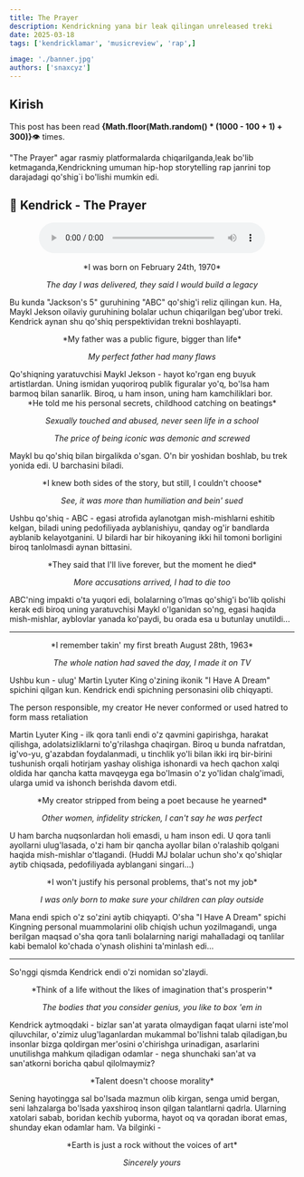 ```yaml
---
title: The Prayer 
description: Kendrickning yana bir leak qilingan unreleased treki
date: 2025-03-18
tags: ['kendricklamar', 'musicreview', 'rap',]

image: './banner.jpg'
authors: ['snaxcyz']
---
```

## Kirish
<div style={{ marginTop: '2rem', fontStyle: 'italic', color: '#888' }}>
This post has been read <strong>{Math.floor(Math.random() * (1000 - 100 + 1) + 300)}</strong>👁️ times.
</div>

"The Prayer" agar rasmiy platformalarda chiqarilganda,leak bo'lib ketmaganda,Kendrickning umuman hip-hop storytelling rap janrini top darajadagi qo'shig`i bo'lishi mumkin edi.

## 🎵 Kendrick - The Prayer

<div style="text-align: center; margin: 1rem 0;">
  <audio controls loop style="width: 100%; max-width: 400px;">
    <source src="/audio/Prayer.mp3" type="audio/mpeg" />
    Sizning brauzeringiz audio elementni qo‘llab-quvvatlamaydi.
  </audio>
</div>



<div style="text-align: center;">
*I was born on February 24th, 1970*

*The day I was delivered, they said I would build a legacy*
</div>


Bu kunda "Jackson's 5" guruhining "ABC" qo'shig'i reliz qilingan kun. Ha, Maykl Jekson oilaviy guruhining bolalar uchun chiqarilgan beg'ubor treki. Kendrick aynan shu qo'shiq perspektividan trekni boshlayapti.


<div style="text-align: center;">
*My father was a public figure, bigger than life*

*My perfect father had many flaws*
</div>
Qo'shiqning yaratuvchisi Maykl Jekson - hayot ko'rgan eng buyuk artistlardan. Uning ismidan yuqoriroq publik figuralar yo'q, bo'lsa ham barmoq bilan sanarlik. Biroq, u ham inson, uning ham kamchiliklari bor.

<div style="text-align: center;">
*He told me his personal secrets, childhood catching on beatings*

*Sexually touched and abused, never seen life in a school*

*The price of being iconic was demonic and screwed*
</div>


Maykl bu qo'shiq bilan birgalikda o'sgan. O'n bir yoshidan boshlab, bu trek yonida edi. U barchasini biladi.

<div style="text-align: center;">
*I knew both sides of the story, but still, I couldn't choose*

*See, it was more than humiliation and bein' sued*
</div>


Ushbu qo'shiq - ABC - egasi atrofida aylanotgan mish-mishlarni eshitib kelgan, biladi uning pedofiliyada ayblanishiyu, qanday og'ir bandlarda ayblanib kelayotganini. U bilardi har bir hikoyaning ikki hil tomoni borligini biroq tanlolmasdi aynan bittasini.

<div style="text-align: center;">
*They said that I'll live forever, but the moment he died*

*More accusations arrived, I had to die too*
</div>


ABC'ning impakti o'ta yuqori edi, bolalarning o'lmas qo'shig'i bo'lib qolishi kerak edi biroq uning yaratuvchisi Maykl o'lganidan so'ng, egasi haqida mish-mishlar, ayblovlar yanada ko'paydi, bu orada esa u butunlay unutildi...

***
<div style="text-align: center;">
*I remember takin' my first breath August 28th, 1963*

*The whole nation had saved the day, I made it on TV*

</div>


Ushbu kun - ulug' Martin Lyuter King o'zining ikonik "I Have A Dream" spichini qilgan kun. Kendrick endi spichning personasini olib chiqyapti.

The person responsible, my creator
He never conformed or used hatred to form mass retaliation

Martin Lyuter King - ilk qora tanli endi o'z qavmini gapirishga, harakat qilishga, adolatsizliklarni to'g'rilashga chaqirgan. Biroq u bunda nafratdan, ig'vo-yu, g'azabdan foydalanmadi, u tinchlik yo'li bilan ikki irq bir-birini tushunish orqali hotirjam yashay olishiga ishonardi va hech qachon xalqi oldida har qancha katta mavqeyga ega bo'lmasin o'z yo'lidan chalg'imadi, ularga umid va ishonch berishda davom etdi.

<div style="text-align: center;">
*My creator stripped from being a poet because he yearned*

*Other women, infidelity stricken, I can't say he was perfect*

</div>


U ham barcha nuqsonlardan holi emasdi, u ham inson edi. U qora tanli ayollarni ulug'lasada, o'zi ham bir qancha ayollar bilan o'ralashib qolgani haqida mish-mishlar o'tlagandi. 
(Huddi MJ bolalar uchun sho'x qo'shiqlar aytib chiqsada, pedofiliyada ayblangani singari...)

<div style="text-align: center;">
*I won't justify his personal problems, that's not my job*

*I was only born to make sure your children can play outside*

</div>


Mana endi spich o'z so'zini aytib chiqyapti. O'sha "I Have A Dream" spichi Kingning personal muammolarini olib chiqish uchun yozilmagandi, unga berilgan maqsad o'sha qora tanli bolalarning narigi mahalladagi oq tanlilar kabi bemalol ko'chada o'ynash olishini ta'minlash edi...

***

So'nggi qismda Kendrick endi o'zi nomidan so'zlaydi.

<div style="text-align: center;">
*Think of a life without the likes of imagination that's prosperin'*

*The bodies that you consider genius, you like to box 'em in*

</div>

Kendrick aytmoqdaki - bizlar san'at yarata olmaydigan faqat ularni iste'mol qiluvchilar, o'zimiz ulug'laganlardan mukammal bo'lishni talab qiladigan,bu insonlar bizga qoldirgan mer'osini o'chirishga urinadigan, asarlarini unutilishga mahkum qiladigan odamlar - nega shunchaki san'at va san'atkorni boricha qabul qilolmaymiz?

<div style="text-align: center;">
*Talent doesn't choose morality*

</div>


Sening hayotingga sal bo'lsada mazmun olib kirgan, senga umid bergan, seni lahzalarga bo'lsada yaxshiroq inson qilgan talantlarni qadrla. Ularning xatolari sabab, boridan kechib yuborma, hayot oq va qoradan iborat emas, shunday ekan odamlar ham. Va bilginki -

<div style="text-align: center;">
*Earth is just a rock without the voices of art*

*Sincerely yours*
</div>



